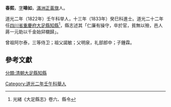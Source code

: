 '''春熙'''{{BD|1797年||？年||catIdx=C春}}，[[字|字]]'''嗥如'''，[[滿洲|滿洲]][[正黃旗|正黃旗]]人。

道光二年（1822年）壬午科举人，十三年（1833年）癸巳科進士。道光二十二年任[[四川省|四川省]][[重慶府|重慶府]][[大足縣|大足縣]][[知縣|知縣]]<ref>光緒《大足縣志》卷六、縣令</ref>，縣志述其「仁廉有操守，卒於官，貧無以殮，邑人蔣一元助以千金始舁櫬歸」。

曾祖阿尔泰，三等侍卫；祖父諾敏；父明泉，礼部郎中；子鍾霖。

==參考文獻==
{{Reflist}}

{{道光十三年癸巳科殿試金榜}}
{{DEFAULTSORT:C春}}
[[分類:清朝大足縣知縣|分類:清朝大足縣知縣]]
[[Category:道光二年壬午科舉人|Category:道光二年壬午科舉人]]